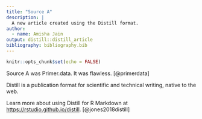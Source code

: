 ```yaml
---
title: "Source A"
description: |
  A new article created using the Distill format.
author:
  - name: Amisha Jain
output: distill::distill_article
bibliography: bibliography.bib
---
```


```r
knitr::opts_chunk$set(echo = FALSE)
```


Source A was Primer.data. It was flawless.
[@primerdata]

Distill is a publication format for scientific and technical writing, native to the web. 

Learn more about using Distill for R Markdown at <https://rstudio.github.io/distill>.
[@jones2018distill]




